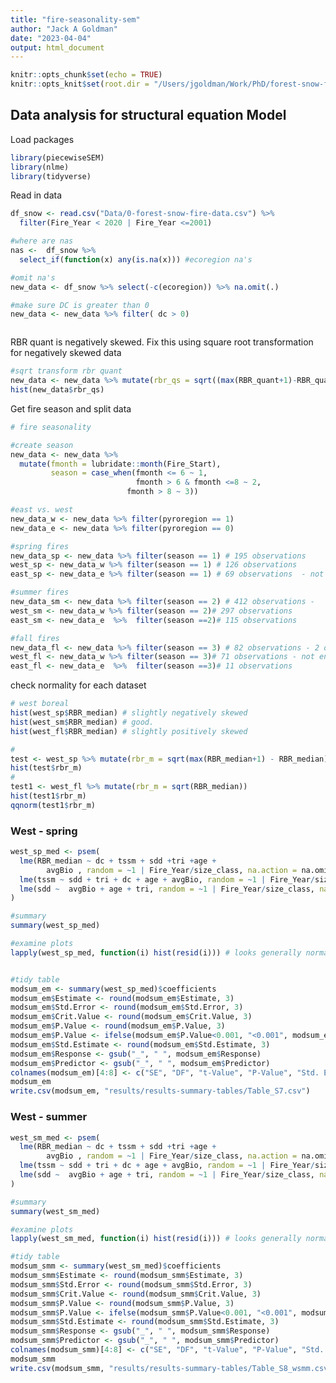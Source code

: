 ```yaml
---
title: "fire-seasonality-sem"
author: "Jack A Goldman"
date: "2023-04-04"
output: html_document
---
```

```r
knitr::opts_chunk$set(echo = TRUE)
knitr::opts_knit$set(root.dir = "/Users/jgoldman/Work/PhD/forest-snow-fire-interactions/")

```


## Data analysis for structural equation Model

Load packages

```r
library(piecewiseSEM)
library(nlme)
library(tidyverse)

```


Read in data

```r
df_snow <- read.csv("Data/0-forest-snow-fire-data.csv") %>% 
  filter(Fire_Year < 2020 | Fire_Year <=2001) 

#where are nas
nas <-  df_snow %>% 
  select_if(function(x) any(is.na(x))) #ecoregion na's

#omit na's
new_data <- df_snow %>% select(-c(ecoregion)) %>% na.omit(.)

#make sure DC is greater than 0
new_data <- new_data %>% filter( dc > 0) 



```

RBR quant is negatively skewed. Fix this using square root
transformation for negatively skewed data

```r
#sqrt transform rbr quant
new_data <- new_data %>% mutate(rbr_qs = sqrt((max(RBR_quant+1)-RBR_quant)))
hist(new_data$rbr_qs)
```

Get fire season and split data
```r
# fire seasonality

#create season
new_data <- new_data %>% 
  mutate(fmonth = lubridate::month(Fire_Start),
         season = case_when(fmonth <= 6 ~ 1,
                            fmonth > 6 & fmonth <=8 ~ 2,
                          fmonth > 8 ~ 3))

#east vs. west
new_data_w <- new_data %>% filter(pyroregion == 1)
new_data_e <- new_data %>% filter(pyroregion == 0)

#spring fires
new_data_sp <- new_data %>% filter(season == 1) # 195 observations
west_sp <- new_data_w %>% filter(season == 1) # 126 observations
east_sp <- new_data_e %>% filter(season == 1) # 69 observations  - not enough with CC

#summer fires
new_data_sm <- new_data %>% filter(season == 2) # 412 observations - 
west_sm <- new_data_w %>% filter(season == 2)# 297 observations
east_sm <- new_data_e  %>%  filter(season ==2)# 115 observations

#fall fires
new_data_fl <- new_data %>% filter(season == 3) # 82 observations - 2 over with cc
west_fl <- new_data_w %>% filter(season == 3)# 71 observations - not enough with cc
east_fl <- new_data_e  %>%  filter(season ==3)# 11 observations

```

check normality for each dataset 
```r
# west boreal
hist(west_sp$RBR_median) # slightly negatively skewed
hist(west_sm$RBR_median) # good.
hist(west_fl$RBR_median) # slightly positively skewed

# 
test <- west_sp %>% mutate(rbr_m = sqrt(max(RBR_median+1) - RBR_median))
hist(test$rbr_m)
#
test1 <- west_fl %>% mutate(rbr_m = sqrt(RBR_median))
hist(test1$rbr_m)
qqnorm(test1$rbr_m)
```



### West - spring

```r

west_sp_med <- psem(
  lme(RBR_median ~ dc + tssm + sdd +tri +age + 
        avgBio , random = ~1 | Fire_Year/size_class, na.action = na.omit, data = west_sp, method = "ML"),
  lme(tssm ~ sdd + tri + dc + age + avgBio, random = ~1 | Fire_Year/size_class, na.action = na.omit, data = west_sp, method = "ML"),
  lme(sdd ~  avgBio + age + tri, random = ~1 | Fire_Year/size_class, na.action = na.omit, data = west_sp, method = "ML")
)

#summary
summary(west_sp_med)

#examine plots
lapply(west_sp_med, function(i) hist(resid(i))) # looks generally normal


#tidy table
modsum_em <- summary(west_sp_med)$coefficients
modsum_em$Estimate <- round(modsum_em$Estimate, 3)
modsum_em$Std.Error <- round(modsum_em$Std.Error, 3)
modsum_em$Crit.Value <- round(modsum_em$Crit.Value, 3)
modsum_em$P.Value <- round(modsum_em$P.Value, 3)
modsum_em$P.Value <- ifelse(modsum_em$P.Value<0.001, "<0.001", modsum_em$P.Value)
modsum_em$Std.Estimate <- round(modsum_em$Std.Estimate, 3)
modsum_em$Response <- gsub("_", " ", modsum_em$Response)
modsum_em$Predictor <- gsub("_", " ", modsum_em$Predictor)
colnames(modsum_em)[4:8] <- c("SE", "DF", "t-Value", "P-Value", "Std. Estimate")
modsum_em 
write.csv(modsum_em, "results/results-summary-tables/Table_S7.csv")
```
### West - summer
```r

west_sm_med <- psem(
  lme(RBR_median ~ dc + tssm + sdd +tri +age + 
        avgBio , random = ~1 | Fire_Year/size_class, na.action = na.omit, data = west_sm, method = "ML"),
  lme(tssm ~ sdd + tri + dc + age + avgBio, random = ~1 | Fire_Year/size_class, na.action = na.omit, data = west_sm, method = "ML"),
  lme(sdd ~  avgBio + age + tri, random = ~1 | Fire_Year/size_class, na.action = na.omit, data = west_sm, method = "ML")
)

#summary
summary(west_sm_med)

#examine plots
lapply(west_sm_med, function(i) hist(resid(i))) # looks generally normal

#tidy table
modsum_smm <- summary(west_sm_med)$coefficients
modsum_smm$Estimate <- round(modsum_smm$Estimate, 3)
modsum_smm$Std.Error <- round(modsum_smm$Std.Error, 3)
modsum_smm$Crit.Value <- round(modsum_smm$Crit.Value, 3)
modsum_smm$P.Value <- round(modsum_smm$P.Value, 3)
modsum_smm$P.Value <- ifelse(modsum_smm$P.Value<0.001, "<0.001", modsum_smm$P.Value)
modsum_smm$Std.Estimate <- round(modsum_smm$Std.Estimate, 3)
modsum_smm$Response <- gsub("_", " ", modsum_smm$Response)
modsum_smm$Predictor <- gsub("_", " ", modsum_smm$Predictor)
colnames(modsum_smm)[4:8] <- c("SE", "DF", "t-Value", "P-Value", "Std. Estimate")
modsum_smm
write.csv(modsum_smm, "results/results-summary-tables/Table_S8_wsmm.csv")

```

